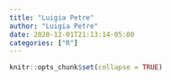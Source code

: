 ```yaml
---
title: "Luigia Petre"
author: "Luigia Petre"
date: 2020-12-01T21:13:14-05:00
categories: ["R"]
---
```


```r
knitr::opts_chunk$set(collapse = TRUE)
```



